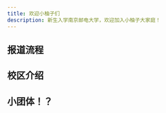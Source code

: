 ```yaml
---
title: 欢迎小柚子们
description: 新生入学南京邮电大学，欢迎加入小柚子大家庭！
---
```



## 报道流程
<LinkCard
  title="具体流程"
  href="/freshman/checkin"
/>

## 校区介绍
<LinkCard
  title="仙林校区"
  href="/freshman/campus_introduction/xianlin"
  description="南京亚东新城区文苑路 9 号（邮编 210023）"
/>


<LinkCard
  title="三牌楼校区"
  href="/freshman/campus_introduction/sanpailou"
  description="南京新模范马路 66 号（邮编 210003）"
/>

<LinkCard
  title="锁金村校区"
  href="/freshman/campus_introduction/suojincun"
  description="南京新模范马路 66 号（邮编 210003）"
/>

<LinkCard
  title="联络交通"
  href="/freshman/contact"
  description="联系方式和交通方式"
/>

## 小团体！？
<LinkCard
  title="各种群组合集"
  href="/learn/yellow_pages/dir"
  description="联系方式和交通方式"
/>